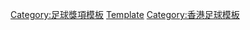 {{Navbox
|name = 港甲神射手
|title = [[香港甲組足球聯賽]][[香港足球頂級聯賽冠軍列表|神射手]]
|titlestyle = background: gold;
|listclass = hlist
|list1 =
* 1945/46：[[黎兆榮 (足球員)|黎兆榮]]
* 1946/47：[[黎兆榮 (足球員)|黎兆榮]]
* 1947/48：[[郭英祺]]
* 1948/49：[[鄧宜杰|鄧宜-{杰}-]]
* 1949/50：[[姚卓然]]
* 1950/51：[[區志賢]]
* 1951/52：[[陳家壽]]
* 1952/53：[[李育德]]
* 1953/54：[[鄧宜杰|鄧宜-{杰}-]]
* 1954/55：[[李育德]]
* 1955/56：[[何祥友]]
* 1956/57：[[李育德]]
* 1957/58：[[何祥友]]
* 1958/59：[[麥永雄]]
* 1959/60：[[劉志霖]]
* 1960/61：[[郭滿華]]
* 1961/62：[[劉志霖]]
* 1962/63：[[郭滿華]]
* 1963/64：[[張子岱]]
* 1964/65：[[袁權韜]]、[[郭滿華]]
* 1965/66：[[郭滿華]]
* 1966/67：[[袁權韜]]
* 1967/68：[[郭滿華]]
* 1968/69：[[陳朝基]]
* 1969/70：[[張子岱]]、[[郭滿華]]
* 1970/71：[[陳朝基]]
* 1971/72：[[戴歷·居里|居里]]
* 1972/73：[[胡國雄]]、[[張子慧]]
* 1973/74：[[胡國雄]]
* 1974/75：[[伊地]]
* 1975/76：[[張家平]]
* 1976/77：[[馮志明 (足球運動員)|馮志明]]
* 1977/78：[[馮志明 (足球運動員)|馮志明]]
* 1978/79：[[鍾楚維]]
* 1979/80：[[張家平]]
* 1980/81：[[張家平]]
* 1981/82：[[Cees Storm|史唐]]
* 1982/83：[[戴歷·柏蘭尼|柏蘭尼]]、[[奇里夫·希活|希活]]、[[辛尼]]
* 1983/84：[[彼得·邦迪|邦迪]]
* 1984/85：[[約翰·柏斯堅|柏斯堅]]
* 1985/86：[[麥當勞 (足球員)|麥當勞]]
* 1986/87：[[添·巴貝利|巴貝利]]
* 1987/88：[[陳發枝]]
* 1988/89：[[陳發枝]]
* 1989/90：[[譚拔士]]
* 1990/91：[[譚拔士]]、[[添·巴貝利|巴貝利]]
* 1991/92：{{le|Steve Neville|Steve Neville|尼福}}
* 1992/93：[[譚拔士]]
* 1993/94：[[譚拔士]]
* 1994/95：[[譚拔士]]
* 1995/96：[[保羅·科士打|科士打]]
* 1996/97：[[保羅·科士打|科士打]]
* 1997/98：[[保羅·科士打|科士打]]
* 1998/99：[[布·力治|布力治]]
* 1999/2000：[[李安度·沙明奴|李安度]]
* 2000/01：[[布·力治|布力治]]
* 2001/02：[[哥連斯 (尼日利亞足球員)|哥連斯]]
* 2002/03：[[基夫·甘姆斯|基夫]]
* 2003/04：[[凱撒·亞古沙|亞古沙]]
* 2004/05：[[哥多度·迪奧利韋拉|迪奧利韋拉]]
* 2005/06：[[法比奧·盧比斯|法比奧]]、[[哥多度·迪奧利韋拉|迪奧利韋拉]]
* 2006/07：[[泰利·史高斯|T史高斯]]
* 2007/08：[[迪天奴]]
* 2008/09：[[基奧雲尼·施華|基奧雲尼]]、[[迪天奴]]
* 2009/10：[[卡耶·曼扎圖|卡耶]]
* 2010/11：[[佐迪·達利斯|佐迪]]、[[馬高遜]]
* 2011/12：[[辛祖]]
* 2012/13：[[麥基 (足球運動員)|麥基]]
* 2013/14：[[阿德米爾·拉斯錫|拉斯錫]]
}} <noinclude>
[[Category:足球獎項模板]]
[[Category:香港甲組足球聯賽|Template]]
[[Category:香港足球模板]]
</noinclude>